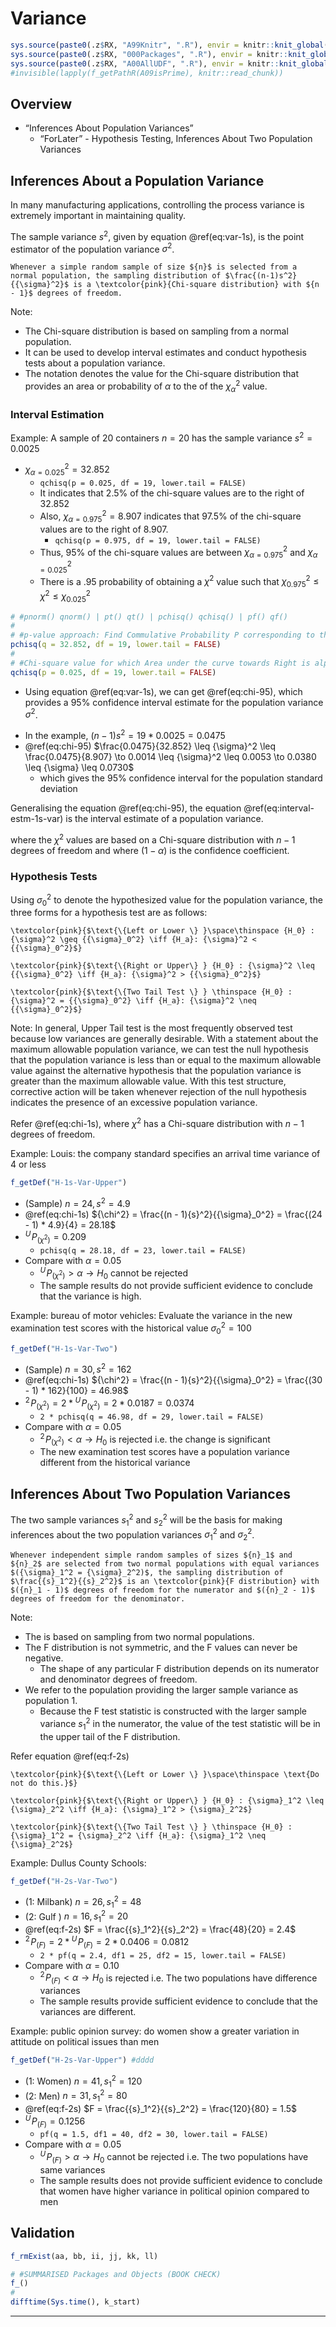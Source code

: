 # Variance {#c11}

```r
sys.source(paste0(.z$RX, "A99Knitr", ".R"), envir = knitr::knit_global())
sys.source(paste0(.z$RX, "000Packages", ".R"), envir = knitr::knit_global())
sys.source(paste0(.z$RX, "A00AllUDF", ".R"), envir = knitr::knit_global())
#invisible(lapply(f_getPathR(A09isPrime), knitr::read_chunk))
```

## Overview

- "Inferences About Population Variances"
  - "ForLater" - Hypothesis Testing, Inferences About Two Population Variances 


## Inferences About a Population Variance 

In many manufacturing applications, controlling the process variance is extremely important in maintaining quality.

The sample variance ${s^2}$, given by equation \@ref(eq:var-1s), is the point estimator of the population variance ${\sigma}^2$.

\begin{equation}
  {s^2} = \frac{\sum {({x}_i - {\overline{x}})}^2}{n-1}
  (\#eq:var-1s)
\end{equation}

```definition
Whenever a simple random sample of size ${n}$ is selected from a normal population, the sampling distribution of $\frac{(n-1)s^2}{{\sigma}^2}$ is a \textcolor{pink}{Chi-square distribution} with ${n - 1}$ degrees of freedom.
```

Note:

- The Chi-square distribution is based on sampling from a normal population.
- It can be used to develop interval estimates and conduct hypothesis tests about a population variance.
- The notation \textcolor{pink}{${\chi_{\alpha}^2}$} denotes the value for the Chi-square distribution that provides an area or probability of ${\alpha}$ to the \textcolor{pink}{right} of the ${\chi_{\alpha}^2}$ value. 

### Interval Estimation

Example: A sample of 20 containers ${n = 20}$ has the sample variance ${s^2} = 0.0025$ 

- ${\chi_{\alpha = 0.025}^2} = 32.852$
  - `qchisq(p = 0.025, df = 19, lower.tail = FALSE)` \textcolor{pink}{$\#\mathcal{R}$} 
  - It indicates that 2.5% of the chi-square values are to the right of 32.852
  - Also, ${\chi_{\alpha = 0.975}^2} = 8.907$ indicates that 97.5% of the chi-square values are to the right of 8.907.
    - `qchisq(p = 0.975, df = 19, lower.tail = FALSE)` \textcolor{pink}{$\#\mathcal{R}$} 
  - Thus, 95% of the chi-square values are between ${\chi_{\alpha = 0.975}^2}$ and ${\chi_{\alpha = 0.025}^2}$ 
  - There is a .95 probability of obtaining a ${\chi^2}$ value such that ${\chi_{0.975}^2} \leq {\chi^2} \leq{\chi_{0.025}^2}$

```r
# #pnorm() qnorm() | pt() qt() | pchisq() qchisq() | pf() qf() 
#
# #p-value approach: Find Commulative Probability P corresponding to the given Chi-square & DOF=59
pchisq(q = 32.852, df = 19, lower.tail = FALSE)
#
# #Chi-square value for which Area under the curve towards Right is alpha=0.025 & DOF=19 #32.852
qchisq(p = 0.025, df = 19, lower.tail = FALSE)
```

- Using equation \@ref(eq:var-1s), we can get \@ref(eq:chi-95), which provides a 95% confidence interval estimate for the population variance ${\sigma}^2$.

\begin{equation}
  \frac{(n-1)s^2}{{\chi_{0.025}^2}} \leq {\sigma}^2 \leq \frac{(n-1)s^2}{{\chi_{0.975}^2}}
  (\#eq:chi-95)
\end{equation}

- In the example, $(n-1)s^2 = 19 * 0.0025 = 0.0475$
- \@ref(eq:chi-95) $\frac{0.0475}{32.852} \leq {\sigma}^2 \leq \frac{0.0475}{8.907} \to 0.0014 \leq {\sigma}^2 \leq 0.0053 \to 0.0380 \leq {\sigma} \leq 0.0730$
  - which gives the 95% confidence interval for the population standard deviation

Generalising the equation \@ref(eq:chi-95), the equation \@ref(eq:interval-estm-1s-var) is the interval estimate of a population variance.

\begin{equation}
  \frac{(n-1)s^2}{{\chi_{{\alpha}/2}^2}} \leq {\sigma}^2 \leq \frac{(n-1)s^2}{{\chi_{{1-\alpha}/2}^2}}
  (\#eq:interval-estm-1s-var)
\end{equation}

where the ${\chi^2}$ values are based on a Chi-square distribution with ${n-1}$ degrees of freedom and where $(1 - {\alpha})$ is the confidence coefficient.

### Hypothesis Tests {.tabset .tabset-fade}


Using ${{\sigma}_0^2}$ to denote the hypothesized value for the population variance, the three forms for a hypothesis test are as follows: 

```definition
\textcolor{pink}{$\text{\{Left or Lower \} }\space\thinspace {H_0} : {\sigma}^2 \geq {{\sigma}_0^2} \iff {H_a}: {\sigma}^2 < {{\sigma}_0^2}$}
```

```definition
\textcolor{pink}{$\text{\{Right or Upper\} } {H_0} : {\sigma}^2 \leq {{\sigma}_0^2} \iff {H_a}: {\sigma}^2 > {{\sigma}_0^2}$}
```

```definition
\textcolor{pink}{$\text{\{Two Tail Test \} } \thinspace {H_0} : {\sigma}^2 = {{\sigma}_0^2} \iff {H_a}: {\sigma}^2 \neq {{\sigma}_0^2}$}
```

Note: In general, Upper Tail test is the most frequently observed test because low variances are generally desirable. With a statement about the maximum allowable population variance, we can test the null hypothesis that the population variance is less than or equal to the maximum allowable value against the alternative hypothesis that the population variance is greater than the maximum allowable value. With this test structure, corrective action will be taken whenever rejection of the null hypothesis indicates the presence of an excessive population variance. 

\textcolor{pink}{Test Statistic for Hypothesis Tests About a Population Variance: } Refer \@ref(eq:chi-1s), where ${\chi^2}$ has a Chi-square distribution with ${n - 1}$ degrees of freedom.

\begin{equation}
  {\chi^2} = \frac{(n - 1){s}^2}{{\sigma}_0^2}
  (\#eq:chi-1s)
\end{equation}

Example: Louis: the company standard specifies an arrival time variance of 4 or less

```r
f_getDef("H-1s-Var-Upper")
```

- (Sample) ${n} = 24, {s}^2 = 4.9$
- \@ref(eq:chi-1s) ${\chi^2} = \frac{(n - 1){s}^2}{{\sigma}_0^2} = \frac{(24 - 1) * 4.9}{4} = 28.18$
- ${}^U\!P_{(\chi^2)} = 0.209$
  - `pchisq(q = 28.18, df = 23, lower.tail = FALSE)` \textcolor{pink}{$\#\mathcal{R}$} 
- Compare with ${\alpha} = 0.05$
  - ${}^U\!P_{(\chi^2)} > {\alpha} \to {H_0}$ cannot be rejected
  - The sample results do not provide sufficient evidence to conclude that the variance is high.

Example: bureau of motor vehicles:  Evaluate the variance in the new examination test scores with the historical value ${\sigma}_0^2 = 100$

```r
f_getDef("H-1s-Var-Two")
```

- (Sample) ${n} = 30, {s}^2 = 162$
- \@ref(eq:chi-1s) ${\chi^2} = \frac{(n - 1){s}^2}{{\sigma}_0^2} = \frac{(30 - 1) * 162}{100} = 46.98$
- ${}^2\!P_{(\chi^2)} = 2 * {}^U\!P_{(\chi^2)} = 2 * 0.0187 = 0.0374$
  - `2 * pchisq(q = 46.98, df = 29, lower.tail = FALSE)` \textcolor{pink}{$\#\mathcal{R}$} 
- Compare with ${\alpha} = 0.05$
  - ${}^2\!P_{(\chi^2)} < {\alpha} \to {H_0}$ is rejected i.e. the change is significant
  - The new examination test scores have a population variance different from the historical variance

## Inferences About Two Population Variances

The two sample variances ${s}_1^2$ and ${s}_2^2$ will be the basis for making inferences about the two population variances ${\sigma}_1^2$ and ${\sigma}_2^2$. 

```definition
Whenever independent simple random samples of sizes ${n}_1$ and ${n}_2$ are selected from two normal populations with equal variances $({\sigma}_1^2 = {\sigma}_2^2)$, the sampling distribution of $\frac{{s}_1^2}{{s}_2^2}$ is an \textcolor{pink}{F distribution} with $({n}_1 - 1)$ degrees of freedom for the numerator and $({n}_2 - 1)$ degrees of freedom for the denominator. 
```

Note:

- The \textcolor{pink}{F distribution} is based on sampling from two normal populations. 
- The F distribution is not symmetric, and the F values can never be negative.
  - The shape of any particular F distribution depends on its numerator and denominator degrees of freedom.
- We refer to the population providing the larger sample variance as population 1.
  - Because the F test statistic is constructed with the larger sample variance ${s}_1^2$ in the numerator, the value of the test statistic will be in the upper tail of the F distribution. 

\textcolor{pink}{Test Statistic for Hypothesis Tests About Population Variances with $({\sigma}_1^2 = {\sigma}_2^2)$ :} Refer equation \@ref(eq:f-2s)


\begin{equation}
  F = \frac{{s}_1^2}{{s}_2^2}
  (\#eq:f-2s)
\end{equation}

\textcolor{pink}{Hypothesis Tests :}

```definition
\textcolor{pink}{$\text{\{Left or Lower \} }\space\thinspace \text{Do not do this.}$}
```

```definition
\textcolor{pink}{$\text{\{Right or Upper\} } {H_0} : {\sigma}_1^2 \leq {\sigma}_2^2 \iff {H_a}: {\sigma}_1^2 > {\sigma}_2^2$}
```

```definition
\textcolor{pink}{$\text{\{Two Tail Test \} } \thinspace {H_0} : {\sigma}_1^2 = {\sigma}_2^2 \iff {H_a}: {\sigma}_1^2 \neq {\sigma}_2^2$}
```


Example: Dullus County Schools: 

```r
f_getDef("H-2s-Var-Two")
```

- (1: Milbank) ${n} = 26, {s}_1^2 = 48$
- (2: Gulf ) ${n} = 16, {s}_1^2 = 20$
- \@ref(eq:f-2s) $F = \frac{{s}_1^2}{{s}_2^2} = \frac{48}{20} = 2.4$
- ${}^2\!P_{(F)} =  2 * {}^U\!P_{(F)} = 2 * 0.0406 = 0.0812$
  - `2 * pf(q = 2.4, df1 = 25, df2 = 15, lower.tail = FALSE)` \textcolor{pink}{$\#\mathcal{R}$} 
- Compare with ${\alpha} = 0.10$
  - ${}^2\!P_{(F)} < {\alpha} \to {H_0}$ is rejected i.e. The two populations have difference variances
  - The sample results provide sufficient evidence to conclude that the variances are different.

Example:  public opinion survey: do women show a greater variation in attitude on political issues than men

```r
f_getDef("H-2s-Var-Upper") #dddd
```

- (1: Women) ${n} = 41, {s}_1^2 = 120$
- (2: Men) ${n} = 31, {s}_1^2 = 80$
- \@ref(eq:f-2s) $F = \frac{{s}_1^2}{{s}_2^2} = \frac{120}{80} = 1.5$
- ${}^U\!P_{(F)} = 0.1256$
  - `pf(q = 1.5, df1 = 40, df2 = 30, lower.tail = FALSE)` \textcolor{pink}{$\#\mathcal{R}$} 
- Compare with ${\alpha} = 0.05$
  - ${}^U\!P_{(F)} > {\alpha} \to {H_0}$ cannot be rejected i.e. The two populations have same variances
  - The sample results does not provide sufficient evidence to conclude that women have higher variance in political opinion compared to men

## Validation {.unlisted .unnumbered .tabset .tabset-fade}

```r
f_rmExist(aa, bb, ii, jj, kk, ll)
```

```r
# #SUMMARISED Packages and Objects (BOOK CHECK)
f_()
#
difftime(Sys.time(), k_start)
```

****
